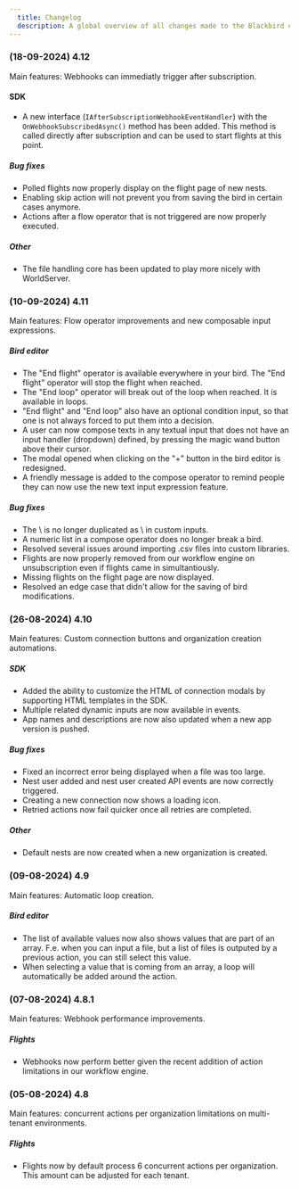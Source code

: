 ```yaml
---
  title: Changelog
  description: A global overview of all changes made to the Blackbird core platform
---
```


### (18-09-2024) 4.12

Main features: Webhooks can immediatly trigger after subscription.

#### SDK
- A new interface (`IAfterSubscriptionWebhookEventHandler`) with the `OnWebhookSubscribedAsync()` method has been added. This method is called directly after subscription and can be used to start flights at this point.

##### Bug fixes
- Polled flights now properly display on the flight page of new nests.
- Enabling skip action will not prevent you from saving the bird in certain cases anymore.
- Actions after a flow operator that is not triggered are now properly executed.

##### Other
- The file handling core has been updated to play more nicely with WorldServer.

### (10-09-2024) 4.11

Main features: Flow operator improvements and new composable input expressions.

##### Bird editor
- The "End flight" operator is available everywhere in your bird. The "End flight" operator will stop the flight when reached.
- The "End loop" operator will break out of the loop when reached. It is available in loops.
- "End flight" and "End loop" also have an optional condition input, so that one is not always forced to put them into a decision.
- A user can now compose texts in any textual input that does not have an input handler (dropdown) defined, by pressing the magic wand button above their cursor.
- The modal opened when clicking on the "+" button in the bird editor is redesigned.
- A friendly message is added to the compose operator to remind people they can now use the new text input expression feature.

##### Bug fixes
- The \ is no longer duplicated as \\ in custom inputs.
- A numeric list in a compose operator does no longer break a bird.
- Resolved several issues around importing .csv files into custom libraries.
- Flights are now properly removed from our workflow engine on unsubscription even if flights came in simultantiously.
- Missing flights on the flight page are now displayed.
- Resolved an edge case that didn't allow for the saving of bird modifications.

### (26-08-2024) 4.10 

Main features: Custom connection buttons and organization creation automations.

##### SDK
- Added the ability to customize the HTML of connection modals by supporting HTML templates in the SDK.
- Multiple related dynamic inputs are now available in events.
- App names and descriptions are now also updated when a new app version is pushed.

##### Bug fixes
- Fixed an incorrect error being displayed when a file was too large.
- Nest user added and nest user created API events are now correctly triggered.
- Creating a new connection now shows a loading icon.
- Retried actions now fail quicker once all retries are completed.

##### Other
- Default nests are now created when a new organization is created.

### (09-08-2024) 4.9 

Main features: Automatic loop creation.

##### Bird editor
- The list of available values now also shows values that are part of an array. F.e. when you can input a file, but a list of files is outputed by a previous action, you can still select this value.
- When selecting a value that is coming from an array, a loop will automatically be added around the action.

### (07-08-2024) 4.8.1 

Main features: Webhook performance improvements.

##### Flights
- Webhooks now perform better given the recent addition of action limitations in our workflow engine.

### (05-08-2024) 4.8 

Main features: concurrent actions per organization limitations on multi-tenant environments.

##### Flights
- Flights now by default process 6 concurrent actions per organization. This amount can be adjusted for each tenant.